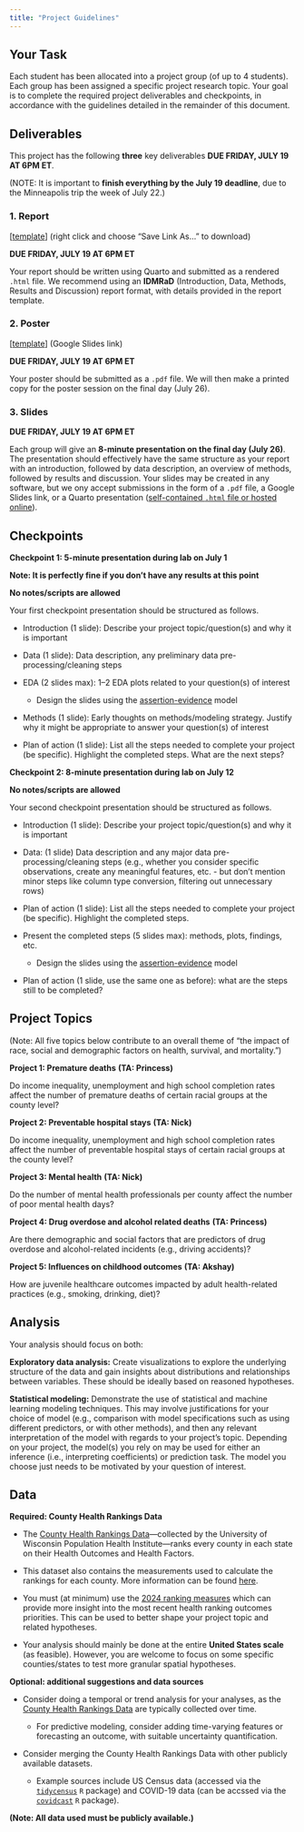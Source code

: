 ```yaml
---
title: "Project Guidelines"
---
```


## Your Task

Each student has been allocated into a project group (of up to 4 students).
Each group has been assigned a specific project research topic.
Your goal is to complete the required project deliverables and checkpoints, in accordance with the guidelines detailed in the remainder of this document.

## Deliverables

This project has the following **three** key deliverables **DUE FRIDAY, JULY 19 AT 6PM ET**. 

(NOTE: It is important to **finish everything by the July 19 deadline**, due to the Minneapolis trip the week of July 22.)

### 1. Report

[[template](https://raw.githubusercontent.com/36-SURE/2024/main/health/project/report-template.qmd)] (right click and choose "Save Link As..." to download)

**DUE FRIDAY, JULY 19 AT 6PM ET**

Your report should be written using Quarto and submitted as a rendered `.html` file. 
We recommend using an **IDMRaD** (Introduction, Data, Methods, Results and Discussion) report format, with details provided in the report template.

### 2. Poster 

[[template](https://docs.google.com/presentation/d/1R8I-fcPI5RM2QQRwRqss9hKOsKFgWA9qOqOgCppQn4E)] (Google Slides link)

**DUE FRIDAY, JULY 19 AT 6PM ET**

Your poster should be submitted as a `.pdf` file. We will then make a printed copy for the poster session on the final day (July 26).

### 3. Slides

**DUE FRIDAY, JULY 19 AT 6PM ET**

Each group will give an **8-minute presentation on the final day (July 26)**. 
The presentation should effectively have the same structure as your report with an introduction, followed by data description, an overview of methods, followed by results and discussion.
Your slides may be created in any software, but we ony accept submissions in the form of a `.pdf` file, a Google Slides link, or a Quarto presentation ([self-contained `.html` file or hosted online](https://quarto.org/docs/output-formats/html-publishing.html)).

<!-- 48-hour grace period -->

## Checkpoints

**Checkpoint 1: 5-minute presentation during lab on July 1**

**Note: It is perfectly fine if you don't have any results at this point**

**No notes/scripts are allowed**

Your first checkpoint presentation should be structured as follows.

*   Introduction (1 slide): Describe your project topic/question(s) and why it is important

*   Data (1 slide): Data description, any preliminary data pre-processing/cleaning steps

*   EDA (2 slides max): 1--2 EDA plots related to your question(s) of interest

    *   Design the slides using the [assertion-evidence]( https://www.cmu.edu/student-success/other-resources/handouts/comm-supp-pdfs/designing-powerpoint-slides.pdf) model

*   Methods (1 slide): Early thoughts on methods/modeling strategy. Justify why it might be appropriate to answer your question(s) of interest

<!-- *   (Optional) Results: Preliminary results if you already have some -->

*   Plan of action (1 slide): List all the steps needed to complete your project (be specific). Highlight the completed steps. What are the next steps?

**Checkpoint 2: 8-minute presentation during lab on July 12**

**No notes/scripts are allowed**

Your second checkpoint presentation should be structured as follows.

*   Introduction (1 slide): Describe your project topic/question(s) and why it is important

*   Data: (1 slide) Data description and any major data pre-processing/cleaning steps (e.g., whether you consider specific observations, create any meaningful features, etc. - but don't mention minor steps like column type conversion, filtering out unnecessary rows)

*   Plan of action (1 slide): List all the steps needed to complete your project (be specific). Highlight the completed steps.

*   Present the completed steps (5 slides max): methods, plots, findings, etc.

    *   Design the slides using the [assertion-evidence](https://www.cmu.edu/student-success/other-resources/handouts/comm-supp-pdfs/designing-powerpoint-slides.pdf) model

*   Plan of action (1 slide, use the same one as before): what are the steps still to be completed?


## Project Topics

(Note: All five topics below contribute to an overall theme of "the impact of race, social and demographic factors on health, survival, and mortality.")

**Project 1: Premature deaths** **(TA: Princess)**

Do income inequality, unemployment and high school completion rates affect the number of premature deaths of certain racial groups at the county level?

**Project 2: Preventable hospital stays** **(TA: Nick)**

Do income inequality, unemployment and high school completion rates affect the number of preventable hospital stays of certain racial groups at the county level?

**Project 3: Mental health** **(TA: Nick)**

Do the number of mental health professionals per county affect the number of poor mental health days? 

**Project 4: Drug overdose and alcohol related deaths** **(TA: Princess)**

Are there demographic and social factors that are predictors of drug overdose and alcohol-related incidents (e.g., driving accidents)?

**Project 5: Influences on childhood outcomes** **(TA: Akshay)**

How are juvenile healthcare outcomes impacted by adult health-related practices (e.g., smoking, drinking, diet)?

## Analysis

Your analysis should focus on both:

**Exploratory data analysis:** Create visualizations to explore the underlying structure of the data and gain insights about distributions and relationships between variables. These should be ideally based on reasoned hypotheses.

**Statistical modeling:** Demonstrate the use of statistical and machine learning modeling techniques. This may involve justifications for your choice of model (e.g., comparison with model specifications such as using different predictors, or with other methods), and then any relevant interpretation of the model with regards to your project’s topic. Depending on your project, the model(s) you rely on may be used for either an inference (i.e., interpreting coefficients) or prediction task. The model you choose just needs to be motivated by your question of interest.

## Data

**Required: County Health Rankings Data**

* The [County Health Rankings Data](https://www.countyhealthrankings.org/health-data/methodology-and-sources/data-documentation)---collected by the University of Wisconsin Population Health Institute---ranks every county in each state on their Health Outcomes and Health Factors.

* This dataset also contains the measurements used to calculate the rankings for each county. More information can be found [here](https://www.countyhealthrankings.org/what-impacts-health/county-health-rankings-model).

* You must (at minimum) use the [2024 ranking measures](https://www.countyhealthrankings.org/health-data/county-health-rankings-measures) which can provide more insight into the most recent health ranking outcomes priorities. This can be used to better shape your project topic and related hypotheses.

* Your analysis should mainly be done at the entire **United States scale** (as feasible). However, you are welcome to focus on some specific counties/states to test more granular spatial hypotheses.

**Optional: additional suggestions and data sources**

* Consider doing a temporal or trend analysis for your analyses, as the [County Health Rankings Data](https://www.countyhealthrankings.org/health-data/methodology-and-sources/data-documentation) are typically collected over time.
  *   For predictive modeling, consider adding time-varying features or forecasting an outcome, with suitable uncertainty quantification.

* Consider merging the County Health Rankings Data with other publicly available datasets. 

  *   Example sources include US Census data (accessed via the [`tidycensus`](https://walker-data.com/tidycensus/) `R` package) and COVID-19 data (can be accssed via the [`covidcast`](https://cmu-delphi.github.io/covidcast/covidcastR/) `R` package).
  
**(Note: All data used must be publicly available.)**
